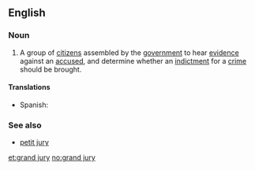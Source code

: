 ==English==
{{wikipedia}}

===Noun===
{{en-noun|head=[[grand]] [[jury]]|grand juries}}

# {{legal}} A group of [[citizen]]s assembled by the [[government]] to hear [[evidence]] against an [[accused]], and determine whether an [[indictment]] for a [[crime]] should be brought.

====Translations====
* Spanish: {{t-|es|gran jurado|m}}

===See also===
* [[petit jury]]

[[et:grand jury]]
[[no:grand jury]]